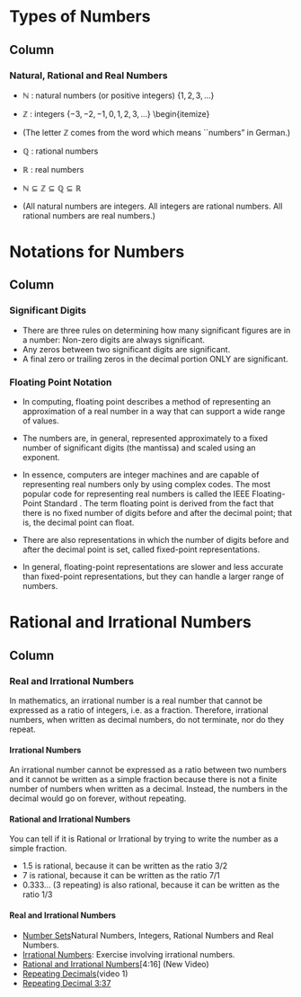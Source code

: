 
Types of Numbers {data-navmenu="Section 1"}
==============================================================

Column {.tabset}
-------------------------------------------------------------

### Natural, Rational and Real Numbers

* $\mathbb{N}$ : natural numbers (or positive integers) $\{1,2,3,\ldots\}$
* $\mathbb{Z}$ : integers $\{-3,-2,-1,0,1,2,3,\ldots\}$
\begin{itemize}
* (The letter $\mathbb{Z}$ comes from the word \emph{Zahlen} which means ``numbers" in German.)

* $\mathbb{Q}$ : rational numbers
* $\mathbb{R}$ : real numbers
* $\mathbb{N} \subseteq \mathbb{Z } \subseteq \mathbb{Q} \subseteq \mathbb{R}$

* (All natural numbers are integers. All integers are rational numbers. All rational numbers are real numbers.)





Notations for Numbers {data-navmenu="Section 1"}
==============================================================

Column {.tabset}
-------------------------------------------------------------

### Significant Digits
 
* There are three rules on determining how many significant figures are in a number: Non-zero digits are always significant. 
* Any zeros between two significant digits are significant. 
* A final zero or trailing zeros in the decimal portion ONLY are significant.




### Floating Point Notation

* In computing, floating point describes a method of  representing an approximation of a real number in a 
way that can support a wide range of values. 


* The numbers are, in general, represented approximately to a fixed number of significant digits (the mantissa) and scaled using an exponent. 

* In essence, computers are integer machines and are capable of representing real numbers only by using complex codes. The most popular code for representing real numbers is called the IEEE Floating-Point Standard .
The term floating point is derived from the fact that there is no fixed number of digits before and after the decimal point; that is, the decimal point can float. 

* There are also representations in 
which the number of digits before and after the decimal point is set, called fixed-point representations. 

* In general, floating-point representations are slower and less accurate than fixed-point representations, but they can handle a larger range of numbers.


Rational and Irrational Numbers {data-navmenu="Section 1"}
==============================================================

Column {.tabset}
-------------------------------------------------------------

### Real and Irrational Numbers

In mathematics, an irrational number is a real number that cannot be expressed as a ratio of integers, i.e. as a fraction. 
Therefore, irrational numbers, when written as decimal numbers, do not terminate, nor do they repeat.



#### Irrational Numbers

An irrational number cannot be expressed as a ratio between two numbers and it cannot be written as a simple fraction because there is not a finite number of numbers when written as a decimal. Instead, the numbers in the decimal would go on forever, without repeating.



#### Rational and Irrational Numbers
You can tell if it is Rational or Irrational by trying to write the number as a simple fraction.

*  1.5 is rational, because it can be written as the ratio 3/2
*  7 is rational, because it can be written as the ratio 7/1
*  0.333... (3 repeating) is also rational, because it can be written as the ratio 1/3







#### Real and Irrational Numbers

*  <a title="Number Sets" href="http://youtu.be/9NAmHx3pAxk" >Number Sets</a>Natural Numbers, Integers, Rational Numbers and Real Numbers.
*  <a title="Irrational Numbers" href="http://youtu.be/lu7uhe903TY" >Irrational Numbers</a>: Exercise involving irrational numbers.
*  <a title="Rational Numbers" href="http://youtu.be/WnXnVADCXuQ" >Rational and Irrational Numbers</a>[4:16] (New Video)
*  <a title="Repeating Decimals" href="http://youtu.be/mhHAJOQQ8kM" >Repeating Decimals</a>(video 1)
*  <a title="Repeating Decimal" href="http://youtu.be/99qV28WmzH4" >Repeating Decimal </a>[3:37](Video 2)

